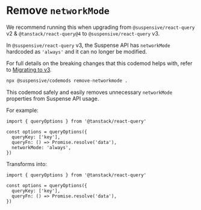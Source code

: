 
# Remove `networkMode`

<Callout type='info'>

We recommend running this when upgrading from `@suspensive/react-query` v2 & `@tanstack/react-query@4` to `@suspensive/react-query` v3.

</Callout>

In `@suspensive/react-query` v3, the Suspense API has `networkMode` hardcoded as `'always'` and it can no longer be modified.

For full details on the breaking changes that this codemod helps with, refer to [Migrating to v3](/docs/react-query/migration/migrate-to-v3).

```bash filename="Terminal"
npx @suspensive/codemods remove-networkmode .
```

This codemod safely and easily removes unnecessary `networkMode` properties from Suspense API usage.

For example:

```tsx /networkMode/
import { queryOptions } from '@tanstack/react-query'

const options = queryOptions({
  queryKey: ['key'],
  queryFn: () => Promise.resolve('data'),
  networkMode: 'always',
})
```

Transforms into:

```tsx /networkMode/
import { queryOptions } from '@tanstack/react-query'

const options = queryOptions({
  queryKey: ['key'],
  queryFn: () => Promise.resolve('data'),
})
```
